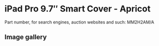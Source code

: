 
# iPad Pro 9.7″ Smart Cover - Apricot

Part number, for search engines, auction websites and such: MM2H2AM/A

## Image gallery

<div style={{ width: "768px" }}>
  <GalleryComponent
    images={[
      {
        original: "/everysource/MM2H2.webp",
        thumbnail: "/everypreview/MM2H2.webp",
      },
      {
        original: "/everysource/MM2H2_AV1_GOLD.webp",
        thumbnail: "/everypreview/MM2H2_AV1_GOLD.webp",
      },
      {
        original: "/everysource/MM2H2_AV1_ROSEGOLD.webp",
        thumbnail: "/everypreview/MM2H2_AV1_ROSEGOLD.webp",
      },
      {
        original: "/everysource/MM2H2_AV1_SILVER.webp",
        thumbnail: "/everypreview/MM2H2_AV1_SILVER.webp",
      },
      {
        original: "/everysource/MM2H2_AV1_SPACE_GRAY.webp",
        thumbnail: "/everypreview/MM2H2_AV1_SPACE_GRAY.webp",
      },
      {
        original: "/everysource/MM2H2_AV2.webp",
        thumbnail: "/everypreview/MM2H2_AV2.webp",
      },
      {
        original: "/everysource/MM2H2_AV3.webp",
        thumbnail: "/everypreview/MM2H2_AV3.webp",
      }
    ]}
  />
</div>